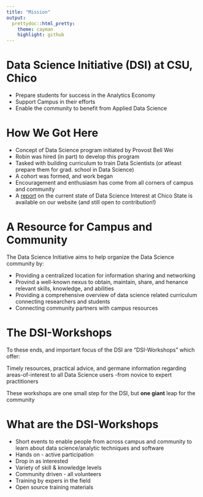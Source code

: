 ```yaml
---
title: "Mission"
output:
  prettydoc::html_pretty:
    theme: cayman
    highlight: github
---
```


# Data Science Initiative (DSI) at CSU, Chico
* Prepare students for success in the Analytics Economy
* Support Campus in their efforts
* Enable the community to benefit from Applied Data Science

# How We Got Here
* Concept of Data Science program initiated by Provost Bell Wei
* Robin was hired (in part) to develop this program
* Tasked with building curriculum to train Data Scientists (or atleast prepare them for grad. school in Data Science)
* A cohort was formed, and work began
* Encouragement and enthusiasm has come from all corners of campus and community
* A [report](DSInterestSurveyAnalysis.pdf) on the current state of Data Science Interest at Chico State is available on our website (and still open to contribution!)

# A Resource for Campus and Community
The Data Science Initiative aims to help organize the Data Science community by:

* Providing a centralized location for information sharing and networking
* Provind a well-known nexus to obtain, maintain, share, and henance relevant skills, knowledge, and abilities
* Providing a comprehensive overview of data science related curriculum connecting researchers and students
* Connecting community partners with campus resources

# The DSI-Workshops
To these ends, and important focus of the DSI are "DSI-Workshops" which offer:

Timely resources, practical advice, and germane information regarding areas-of-interest to all Data Science users -from novice to expert practitioners

These workshops are one small step for the DSI, but **one giant** leap for the community

# What are the DSI-Workshops
* Short events to enable people from across campus and community to learn about data science/analytic techniques and software
* Hands on - active participation
* Drop in as interested
* Variety of skill & knowledge levels
* Community driven - all volunteers
* Training by expers in the field
* Open source training materials
